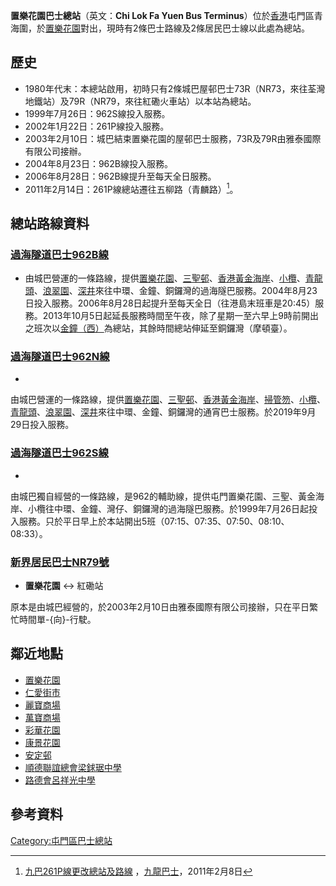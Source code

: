 {{Infobox HK Bus terminus 
| image= ChiLokFaYuenBT2019.jpg
| name= 置樂花園巴士總站
| engname= Chi Lok Fa Yuen Bus Terminus 
| district= [[屯門區|屯門區]]
| area= [[城巴|城巴]]<br>置樂/恒豐園 
| street= [[青海圍|青海圍]] <br /> [[置樂花園|置樂花園]]對出 
| opendate= 1980年代末期
| terminate= [[過海隧道巴士|過海隧道巴士]]<br>[[過海隧道巴士962B線|962B]]、[[過海隧道巴士962N線|962N]]、[[過海隧道巴士962S線|962S]]<br>居民巴士<br>NR79
| via= 無
| feeder= 無
| nearbystreets= [[青山公路#青山灣段|青山公路－青山灣段]]
| nearbysights= [[青善遊樂場|青善遊樂場]]、[[兆麟運動場|兆麟運動場]]
| notes= 
| bgcolor= green
| fontcolor= white
| alternative= -
}}

'''置樂花園巴士總站'''（英文：'''Chi Lok Fa Yuen Bus Terminus'''）位於[[香港|香港]]屯門區青海圍，於[[置樂花園|置樂花園]]對出，現時有2條巴士路線及2條居民巴士線以此處為總站。

==歷史==
*1980年代末：本總站啟用，初時只有2條城巴屋邨巴士73R（NR73，來往荃灣地鐵站）及79R（NR79，來往紅磡火車站）以本站為總站。
*1999年7月26日：962S線投入服務。
*2002年1月22日：261P線投入服務。
*2003年2月10日：城巴結束置樂花園的屋邨巴士服務，73R及79R由雅泰國際有限公司接辦。
*2004年8月23日：962B線投入服務。
*2006年8月28日：962B線提升至每天全日服務。
*2011年2月14日：261P線總站遷往五柳路（青麟路）<ref>[http://www.kmb.hk/tc/news/press/archives/news201102081222.html 九巴261P線更改總站及路線] {{Wayback|url=http://www.kmb.hk/tc/news/press/archives/news201102081222.html |date=20130216054020 }}，[[九龍巴士|九龍巴士]]，2011年2月8日</ref>。

==總站路線資料==
===[[過海隧道巴士962B線|過海隧道巴士962B線]]===
*{{HK Bus Route Cross Harbour|962B|inline}}由城巴營運的一條路線，提供[[置樂花園|置樂花園]]、[[三聖邨|三聖邨]]、[[香港黃金海岸|香港黃金海岸]]、[[小欖_(香港)|小欖]]、[[青龍頭|青龍頭]]、[[浪翠園|浪翠園]]、[[深井|深井]]來往中環、金鐘、銅鑼灣的過海隧巴服務。2004年8月23日投入服務。2006年8月28日起提升至每天全日（往港島末班車是20:45）服務。2013年10月5日起延長服務時間至午夜，除了星期一至六早上9時前開出之班次以[[金鐘（西）巴士總站|金鐘（西）]]為總站，其餘時間總站伸延至銅鑼灣（摩頓臺）。

===[[過海隧道巴士962N線|過海隧道巴士962N線]]===
*{{HK Bus Route Cross Harbour|962N|inline}}
由城巴營運的一條路線，提供[[置樂花園|置樂花園]]、[[三聖邨|三聖邨]]、[[香港黃金海岸|香港黃金海岸]]、[[掃管笏|掃管笏]]、[[小欖_(香港)|小欖]]、[[青龍頭|青龍頭]]、[[浪翠園|浪翠園]]、[[深井|深井]]來往中環、金鐘、銅鑼灣的通宵巴士服務。於2019年9月29日投入服務。

===[[過海隧道巴士962S線|過海隧道巴士962S線]]===
*{{HK Bus Route Cross Harbour|962S|inline}}
由城巴獨自經營的一條路線，是962的輔助線，提供屯門置樂花園、三聖、黃金海岸、小欖往中環、金鐘、灣仔、銅鑼灣的過海隧巴服務。於1999年7月26日起投入服務。只於平日早上於本站開出5班（07:15、07:35、07:50、08:10、08:33）。

===[[新界居民巴士NR79號|新界居民巴士NR79號]]===
*'''置樂花園''' ↔ 紅磡站
原本是由城巴經營的，於2003年2月10日由雅泰國際有限公司接辦，只在平日繁忙時間單-{向}-行駛。

==鄰近地點==
*[[置樂花園|置樂花園]]
*[[仁愛街市|仁愛街市]]
*[[麗寶商場|麗寶商場]]
*[[萬寶商場|萬寶商場]]
*[[彩華花園|彩華花園]] 
*[[康景花園_(屯門)|康景花園]]
*[[安定邨|安定邨]]
*[[順德聯誼總會梁銶琚中學|順德聯誼總會梁銶琚中學]]
*[[路德會呂祥光中學|路德會呂祥光中學]]

==參考資料==
{{reflist}}

{{香港屯門區巴士總站列表}}
[[Category:屯門區巴士總站|Category:屯門區巴士總站]]